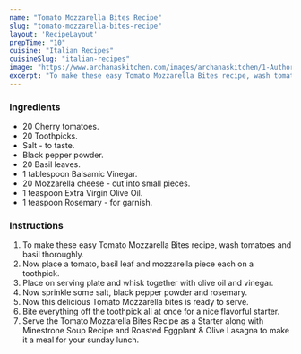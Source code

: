 ---
name: "Tomato Mozzarella Bites Recipe"
slug: "tomato-mozzarella-bites-recipe"
layout: 'RecipeLayout'
prepTime: "10"
cuisine: "Italian Recipes"
cuisineSlug: "italian-recipes"
image: "https://www.archanaskitchen.com/images/archanaskitchen/1-Author/Roop/Tomato_Mozzarella_Bites.jpg"
excerpt: "To make these easy Tomato Mozzarella Bites recipe, wash tomatoes and basil thoroughly"
---

### Ingredients

- 20 Cherry tomatoes.
- 20 Toothpicks.
- Salt - to taste.
- Black pepper powder.
- 20 Basil leaves.
- 1 tablespoon Balsamic Vinegar.
- 20 Mozzarella cheese - cut into small pieces.
- 1 teaspoon Extra Virgin Olive Oil.
- 1 teaspoon Rosemary - for garnish.

### Instructions

1. To make these easy Tomato Mozzarella Bites recipe, wash tomatoes and basil thoroughly.
1. Now place a tomato, basil leaf and mozzarella piece each on a toothpick.
1. Place on serving plate and whisk together with olive oil and vinegar.
1. Now sprinkle some salt, black pepper powder and rosemary.
1. Now this delicious Tomato Mozzarella bites is ready to serve.
1. Bite everything off the toothpick all at once for a nice flavorful starter.
1. Serve the Tomato Mozzarella Bites Recipe as a Starter along with Minestrone Soup Recipe and Roasted Eggplant & Olive Lasagna to make it a meal for your sunday lunch.
